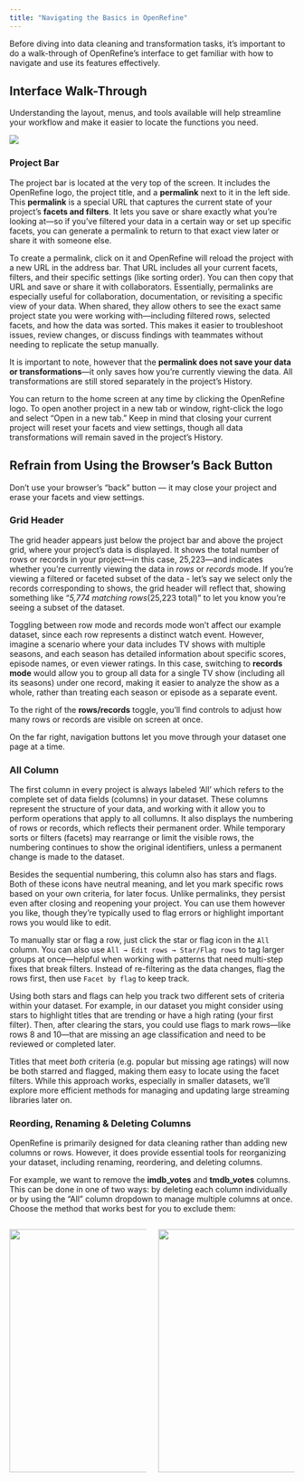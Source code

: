 ```yaml
---
title: "Navigating the Basics in OpenRefine"
---
```


Before diving into data cleaning and transformation tasks, it's important to do a walk-through of OpenRefine’s interface to get familiar with how to navigate and use its features effectively.

## Interface Walk-Through

Understanding the layout, menus, and tools available will help streamline your workflow and make it easier to locate the functions you need.

![](images/interface-01.png)

### Project Bar

The project bar is located at the very top of the screen. It includes the OpenRefine logo, the project title, and a **permalink** next to it in the left side. This **permalink** is a special URL that captures the current state of your project’s **facets and filters**. It lets you save or share exactly what you're looking at—so if you’ve filtered your data in a certain way or set up specific facets, you can generate a permalink to return to that exact view later or share it with someone else.

To create a permalink, click on it and OpenRefine will reload the project with a new URL in the address bar. That URL includes all your current facets, filters, and their specific settings (like sorting order). You can then copy that URL and save or share it with collaborators. Essentially, permalinks are especially useful for collaboration, documentation, or revisiting a specific view of your data. When shared, they allow others to see the exact same project state you were working with—including filtered rows, selected facets, and how the data was sorted. This makes it easier to troubleshoot issues, review changes, or discuss findings with teammates without needing to replicate the setup manually.

It is important to note, however that the **permalink does not save your data or transformations**—it only saves how you're currently viewing the data. All transformations are still stored separately in the project’s History.

You can return to the home screen at any time by clicking the OpenRefine logo. To open another project in a new tab or window, right-click the logo and select “Open in a new tab.” Keep in mind that closing your current project will reset your facets and view settings, though all data transformations will remain saved in the project’s History.

::: callout-warning
## Refrain from Using the Browser's Back Button

Don’t use your browser’s “back” button — it may close your project and erase your facets and view settings.
:::

### Grid Header

The grid header appears just below the project bar and above the project grid, where your project’s data is displayed. It shows the total number of rows or records in your project—in this case, 25,223—and indicates whether you're currently viewing the data in *rows* or *records* mode. If you're viewing a filtered or faceted subset of the data - let's say we select only the records corresponding to shows, the grid header will reflect that, showing something like "*5,774 matching rows*(25,223 total)" to let you know you're seeing a subset of the dataset.

Toggling between row mode and records mode won't affect our example dataset, since each row represents a distinct watch event. However, imagine a scenario where your data includes TV shows with multiple seasons, and each season has detailed information about specific scores, episode names, or even viewer ratings. In this case, switching to **records mode** would allow you to group all data for a single TV show (including all its seasons) under one record, making it easier to analyze the show as a whole, rather than treating each season or episode as a separate event.

To the right of the **rows/records** toggle, you’ll find controls to adjust how many rows or records are visible on screen at once.

On the far right, navigation buttons let you move through your dataset one page at a time.

### All Column

The first column in every project is always labeled 'All' which refers to the complete set of data fields (columns) in your dataset. These columns represent the structure of your data, and working with it allow you to perform operations that apply to all collumns. It also displays the numbering of rows or records, which reflects their permanent order. While temporary sorts or filters (facets) may rearrange or limit the visible rows, the numbering continues to show the original identifiers, unless a permanent change is made to the dataset.

Besides the sequential numbering, this column also has stars and flags. Both of these icons have neutral meaning, and let you mark specific rows based on your own criteria, for later focus. Unlike permalinks, they persist even after closing and reopening your project. You can use them however you like, though they’re typically used to flag errors or highlight important rows you would like to edit.

To manually star or flag a row, just click the star or flag icon in the `All` column. You can also use `All → Edit rows → Star/Flag rows` to tag larger groups at once—helpful when working with patterns that need multi-step fixes that break filters. Instead of re-filtering as the data changes, flag the rows first, then use `Facet by flag` to keep track.

Using both stars and flags can help you track two different sets of criteria within your dataset. For example, in our dataset you might consider using stars to highlight titles that are trending or have a high rating (your first filter). Then, after clearing the stars, you could use flags to mark rows—like rows 8 and 10—that are missing an age classification and need to be reviewed or completed later.

Titles that meet *both* criteria (e.g. popular but missing age ratings) will now be both starred and flagged, making them easy to locate using the facet filters. While this approach works, especially in smaller datasets, we'll explore more efficient methods for managing and updating large streaming libraries later on.

### Reording, Renaming & Deleting Columns

OpenRefine is primarily designed for data cleaning rather than adding new columns or rows. However, it does provide essential tools for reorganizing your dataset, including renaming, reordering, and deleting columns.

For example, we want to remove the **imdb_votes** and **tmdb_votes** columns. This can be done in one of two ways: by deleting each column individually or by using the "All" column dropdown to manage multiple columns at once. Choose the method that works best for you to exclude them:

::: columns
::: {.column width="50%"}
![](images/delete-columns2.png){width="430"}
:::

::: {.column width="50%"}
![](images/delete-columns1.png){width="430"}
:::
:::
